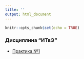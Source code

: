 ```yaml
---
title: ''
output: html_document
---
```


```r
knitr::opts_chunk$set(echo = TRUE)

```


### Дисциплина “ИТвЭ”    

* [Практика №1](https://aksyuk.github.io/xaringan_gh/slides/itve/slides_01.html)     
